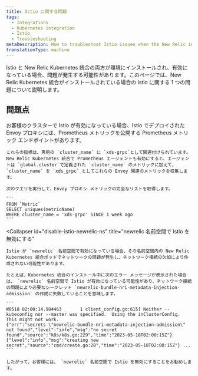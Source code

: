 ```yaml
---
title: Istio に関する問題
tags:
  - Integrations
  - Kubernetes integration
  - Istio
  - Troubleshooting
metaDescription: How to troubleshoot Istio issues when the New Relic integration is also installed.
translationType: machine
---
```


Istio と New Relic Kubernetes 統合の両方が環境にインストールされ、有効になっている場合、問題が発生する可能性があります。このページでは、New Relic Kubernetes 統合がインストールされている場合の Istio に関する 1 つの問題について説明します。

## 問題点

<CollapserGroup>
  <Collapser
    id="istio-cluster-metrics"
    title="Istio クラスターの xds_grpc メトリック"
  >
    お客様のクラスターで Istio が有効になっている場合、Istio でデプロイされた Envoy プロキシには、Prometheus メトリックを公開する Prometheus メトリック エンドポイントがあります。

    これらの指標は、専用の `cluster_name` に `xds-grpc`として関連付けられています。New Relic Kubernetes 統合で Prometheus エージェントも有効にすると、エージェントは `global.cluster`で定義された `cluster_name` のメトリックに加えて、 `cluster_name` を `xds_grpc` としてこれらの Envoy 関連のメトリックを収集します。

    次のクエリを実行して、Envoy プロキシ メトリックの完全なリストを取得します。

    ```
    FROM `Metric`
    SELECT uniques(metricName)
    WHERE cluster_name = 'xds-grpc' SINCE 1 week ago
    ```
  </Collapser>

  <Collapser
    id="disable-istio-newrelic-ns"
    title="newrelic 名前空間で Istio を無効にする"
  >
    Istio が `newrelic` 名前空間で有効になっている場合、その名前空間内の New Relic Kubernetes 統合ポッドでネットワークの問題が発生し、ネットワーク接続の欠如により作成されない可能性があります。

    たとえば、Kubernetes 統合のインストール中に次のエラー メッセージが表示された場合は、 `newrelic` 名前空間で Istio が有効になっている可能性があり、ネットワーク接続の問題により必要なシークレット `newrelic-bundle-nri-metadata-injection-admission` の作成に失敗していることを意味します。

    ```
    W0518 02:00:14.984463       1 client_config.go:615] Neither --kubeconfig nor --master was specified.  Using the inClusterConfig.  This might not work.
    {"err":"secrets \"newrelic-bundle-nri-metadata-injection-admission\" not found","level":"info","msg":"no secret found","source":"k8s/k8s.go:229","time":"2023-05-18T02:00:15Z"} {"level":"info","msg":"creating new secret","source":"cmd/create.go:28","time":"2023-05-18T02:00:15Z"} ...
    ```

    したがって、お客様には、 `newrelic` 名前空間で Istio を無効にすることをお勧めします。
  </Collapser>
</CollapserGroup>